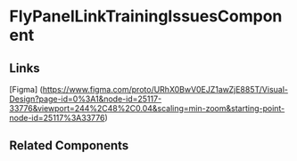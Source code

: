 <!-- fly-panel-link-training-issues.stories.mdx -->


<Meta title="QTD Components/Evaluation/TrainingProgramReview/TrainingProgramReviewWizard/SupportingDocumentsAndIssues/FlyPanelLinkTrainingIssues/README" component={FlyPanelLinkTrainingIssuesComponent} />

# FlyPanelLinkTrainingIssuesComponent

<ArgsTable of={FlyPanelLinkTrainingIssuesComponent} />

## Links

[Figma] (https://www.figma.com/proto/URhX0BwV0EJZ1awZjE885T/Visual-Design?page-id=0%3A1&node-id=25117-33776&viewport=244%2C48%2C0.04&scaling=min-zoom&starting-point-node-id=25117%3A33776)

## Related Components
